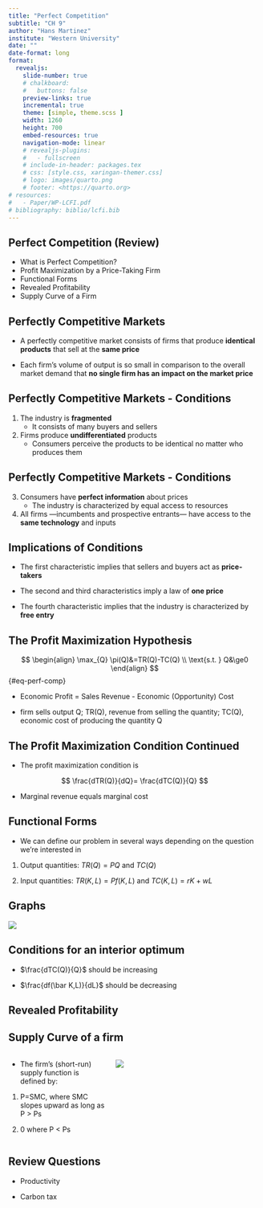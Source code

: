 ```yaml
---
title: "Perfect Competition"
subtitle: "CH 9"
author: "Hans Martinez"
institute: "Western University"
date: ""
date-format: long
format:
  revealjs: 
    slide-number: true
    # chalkboard: 
    #   buttons: false
    preview-links: true
    incremental: true
    theme: [simple, theme.scss ]
    width: 1260
    height: 700
    embed-resources: true
    navigation-mode: linear
    # revealjs-plugins:
    #   - fullscreen
    # include-in-header: packages.tex
    # css: [style.css, xaringan-themer.css]
    # logo: images/quarto.png
    # footer: <https://quarto.org>
# resources:
#   - Paper/WP-LCFI.pdf
# bibliography: biblio/lcfi.bib
---
```

## Perfect Competition (Review)

- What is Perfect Competition?
- Profit Maximization by a Price-Taking Firm
- Functional Forms
- Revealed Profitability
- Supply Curve of a Firm

## Perfectly Competitive Markets

- A perfectly competitive market consists of firms that produce **identical products** that sell at the **same price**

- Each firm’s volume of output is so small in comparison to the overall market demand that **no single firm has an impact on the market price**

## Perfectly Competitive Markets - Conditions

(@) The industry is **fragmented**
    - It consists of many buyers and sellers

(@) Firms produce **undifferentiated** products
    - Consumers perceive the products to be identical no matter who produces them

## Perfectly Competitive Markets - Conditions

(@) Consumers have **perfect information** about prices
    - The industry is characterized by equal access to resources

(@) All firms —incumbents and prospective entrants— have access to the **same technology** and inputs

## Implications of Conditions

- The first characteristic implies that sellers and buyers act as **price-takers**

- The second and third characteristics imply a law of **one price**

- The fourth characteristic implies that the industry is characterized by **free entry**

## The Profit Maximization Hypothesis

$$
\begin{align}
\max_{Q} \pi(Q)&=TR(Q)-TC(Q) \\
\text{s.t. } Q&\ge0
\end{align}
$$ {#eq-perf-comp}

- Economic Profit = Sales Revenue - Economic (Opportunity) Cost

- firm sells output Q; TR(Q), revenue from selling the quantity; TC(Q), economic cost of producing the quantity Q

## The Profit Maximization Condition Continued

- The profit maximization condition is

$$
\frac{dTR(Q)}{dQ}= \frac{dTC(Q)}{Q}
$$

- Marginal revenue equals marginal cost

## Functional Forms

- We can define our problem in several ways depending on the question we're interested in

1. Output quantities: $TR(Q)=PQ$ and $TC(Q)$

1. Input quantities: $TR(K,L)=Pf(K,L)$ and $TC(K,L)=rK+wL$

## Graphs

![](figures/Picture1.png)

## Conditions for an interior optimum

- $\frac{dTC(Q)}{Q}$ should be increasing

- $\frac{df(\bar K,L)}{dL}$ should be decreasing

## Revealed Profitability



## Supply Curve of a firm


:::: {.columns}

::: {.column width="40%"}
- The firm’s (short-run) supply function is defined by:

1. P=SMC, where SMC slopes upward as long as P > Ps

1. 0 where P < Ps

:::
::: {.column width="60%"}

![](figures/Picture2.png)

:::

::::

## Review Questions

- Productivity

- Carbon tax 
